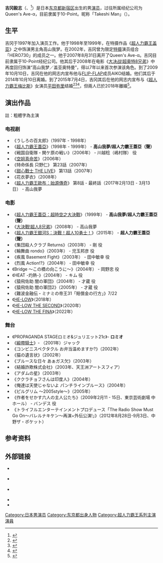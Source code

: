 {{藝人
| 姓名 = 吉冈毅志
| 類型 = 男藝人
| 圖片 = 
| 圖片簡介 = 
| 外文名 = （{{lang|ja|よしおか たけし}}）
| 本名 = 吉岡毅志
| 羅馬拼音 = Takeshi Yoshioka
| 暱稱 = Takeshi Man
| 國籍 = {{JPN}}
| 籍貫 = 
| 出生日期 = {{Birth date and age|1979|3|22}}
| 出生地點 = {{JPN}}[[东京都|东京都]][[新宿区|新宿区]]
| 教育程度 = 
| 逝世日期 = 
| 逝世地點 = 
| 職業 = [[演員|演員]]
| 配偶 = {{marriage|AIKO|2009|2014|reason=divorced}}<br />{{marriage|[[平田弥里|平田弥里]]|2015|2018|reason=divorced}}
| 兒女 = 
| 音樂類型 = 
| 演奏樂器 = 
| 出道作 = 
| 出道日期 = {{start date and age|1994}}
| 代表作 = 超人力霸王蓋亞
| 活躍年代 = 
| 唱片公司 = 
| 經紀公司 =  {{ubl|Queen's Ave-α（1997年–2007年）|10-Point}}
| 網站 = {{official website|http://www.yoshiokatakeshi.com/}}
| 相關團體 =
| 獎項 = 
| IMDb = 
}}
'''吉冈毅志'''（{{lang-ja|よしおか たけし}}、{{bd|1979年|3月22日|catIdx=Yohioka Takeshi}}<ref>{{cite web|url=http://10-point.com/yoshioka_takeshi.html|title=吉岡 毅志|language=ja|publisher=10-Point|accessdate=2016年3月22日|deadurl=yes|archiveurl=https://web.archive.org/web/20160326151236/http://10-point.com/yoshioka_takeshi.html|archivedate=2016年3月26日|df=}}</ref>）是日本[[东京都|东京都]][[新宿区|新宿区]]出生的男[[演员|演员]]，过往所属经纪公司为Queen's Ave-α，目前隶属于10-Point。昵称「Takeshi Man」（{{lang-ja|たけしマン}}）。

==生平==
吉冈于1997年加入演员工作。他于1998年至1999年，在特摄作品《[[超人力霸王盖亚|超人力霸王盖亚]]》之中饰演男主角高山我梦。在2002年，吉冈曾为限定[[特摄|特摄]]演员组合「HERO730」的成员之一。他于2007年8月31日离开了Queen's Ave-α。吉冈目前隶属于10-Point经纪公司。他其后于2008年在电影《[[大决战!超奥特8兄弟|大决战!超奥特8兄弟]]》中再度回归饰演“高山我梦／盖亚奥特曼”，得以7年以来首次参演该角色。到了2009年10月10日，吉冈在他的网志内宣布他与[[FLIP-FLAP|FLIP-FLAP]]成员AIKO结婚。他们其后于2014年10月10日离婚。到了2015年7月4日，吉冈其后在他的网志内宣布与《[[超人力霸王梅比斯|超人力霸王梅比斯]]》女演员[[平田弥里|平田弥里]]结婚<ref>{{cite web|url=http://ameblo.jp/takeshi-yoshioka/entry-12046460357.html|title=ご報告|work=吉冈毅志官方网志|language=ja|publisher=[[Ameba部落格|Ameba部落格]]|accessdate=2016年3月22日|archive-date=2016年3月6日|archive-url=https://web.archive.org/web/20160306000051/http://ameblo.jp/takeshi-yoshioka/entry-12046460357.html|dead-url=no}}</ref><ref>{{cite web|url=http://www.sponichi.co.jp/entertainment/news/2015/07/04/kiji/K20150704010665700.html|title=平田弥里 吉岡毅志と"ウルトラマン婚"「長年の友人関係から...」|language=ja|publisher=Sponichi Annex|date=2015年7月4日|accessdate=2016年3月22日|archive-date=2019年12月8日|archive-url=https://web.archive.org/web/20191208042520/https://www.sponichi.co.jp/entertainment/news/2015/07/04/kiji/K20150704010665700.html|dead-url=no}}</ref><ref>{{cite magazine|title=ウルトラマンガイア[対談]吉岡毅志×高野八誠|work=宇宙船|volume=150|publisher=[[Hobby_Japan|Hobby Japan]]|date=2015年10月1日|page=106–107|isbn=978-4-7986-1099-3}}</ref>，但兩人已於2018年離婚<ref>{{Cite web |url=https://m.gamer.com.tw/forum/C.php?bsn=60073&page=&snA=14695&last= |title=【情報】平田彌里宣佈與吉岡毅志離婚 |access-date=2019-03-06 |archive-date=2020-09-23 |archive-url=https://web.archive.org/web/20200923133650/https://m.gamer.com.tw/forum/C.php?bsn=60073&page=&snA=14695&last= }}</ref>。

==演出作品==
註：粗體字為主演
===电视剧===
*《うしろの百太郎》（1997年 - 1998年）
*《[[超人力霸王蓋亞|超人力霸王蓋亞]]》（1998年 - 1999年） - '''高山我夢/超人力霸王蓋亞（聲）'''
*《戦国自衛隊・関ケ原の戦い》（2006年） - 川越稔（嶋村隊） 役
*《[[空姐真命苦|空姐真命苦]]》（2006年）
*《特命係長 只野仁》 第23話（2007年）
*《[[甜心戰士_THE_LIVE|甜心戰士 THE LIVE]]》 第13話（2007年）
*《花衣夢衣》（2008年）
*《[[超人力霸王Orb#超人力霸王Orb_始源傳奇|超人力霸王歐布：始源傳奇]]》 第8話 - 最終話（2017年2月13日 - 3月13日） - 高山我夢 

===电影===
*《[[超人力霸王蓋亞_超時空之大決戰|超人力霸王蓋亞：超時空之大決戰]]》（1999年） -  '''高山我夢/超人力霸王蓋亞（聲）'''
*《[[大決戰!超奧特8兄弟|大決戰!超人8兄弟]]》（2008年） - 高山我夢 
*《[[超人力霸王銀河S#電影|超人力霸王銀河S：決戰！超人10勇士！]]》（2015年） -  '''超人力霸王蓋亞（聲）'''
*《集団殺人クラブ Returns》（2003年） - 剛 役
*《輪舞曲 rondo》（2003年） - 児玉邦彦 役
*《疾風 Basement Fight》（2003年） - 田中敏幸 役
*《烈風 Action!?》（2004年） - 田中敏幸 役
*《Bridge 〜この橋の向こうに〜》（2004年） - 岡野忠 役
*《HEAT -灼熱-》（2004年） - キム 役
*《猿飛佐助 闇の軍団》（2004年） - 才蔵 役
*《猿飛佐助 闇の軍団2》（2005年） - 才蔵 役
*《難波金融伝・ミナミの帝王31「賠償金の行方」》7/22
*《[[HE-LOW|HE-LOW]]》（2018年）
*《[[HE-LOW|HE-LOW THE SECOND]]》（2020年）
*《[[HE-LOW|HE-LOW THE FINA]]》（2022年）

===舞台===
*《PROPAGANDA STAGEロミオ&ジュリエット21c》- '''ロミオ''' 
*《[[缎带骑士|緞帶騎士]]》- （2001年）ジャック
*《コンビニスペクタクル お弁当温めますか?》（2002年）
*《猫の遺言状》（2002年）
*《ブルースな日々 あぁガス欠》（2003年）
*《結婚詐欺株式会社》（2003年、天王洲アートスフィア）
*《アダムの星》（2003年）
*《ククラチョフさんは印度人》（2004年）
*《俺達は天使じゃないよ パンチラインブルース》（2004年）
*《ピルグリム 〜2005style〜》（2005年）
*《作者をせかす六人の主人公たち》（2009年2月11 - 15日、東京芸術劇場 中ホール） - バンデス 役
*《トライフルエンターテインメントプロデュース「The Radio Show Must Go On〜バレルナキケン〜再演+外伝公演!」》（2012年8月28日-9月3日、中野ザ・ポケット）

==参考资料==
{{reflist}}

==外部链接==
*{{official website|http://www.yoshiokatakeshi.com/}} {{ja icon}}
*{{official website|http://10-point.com/yoshioka_takeshi.html|官方个人资料}} {{ja icon}}
*{{official blog|http://ameblo.jp/takeshi-yoshioka/}} {{ja icon}}
*{{Twitter|takeshiyoshioka}}
*{{Facebook|takeshi.yoshioka.75}}

{{先代次代|平成[[超人力霸王系列|超人力霸王系列]]<br />历届演出者|'''吉冈毅志'''（第3代）<br />（1998年、『[[超人力霸王蓋亞|蓋亞]]』）|[[鶴野剛士|鶴野剛士]]（第2代）<br />（1996年、『[[超人力霸王帝納|帝納]]』）|[[杉浦太陽|杉浦太陽]]（第4代）<br />（2001年、『[[超人力霸王高斯|高斯]]』）}}

{{超人力霸王系列主演演員}}

{{DEFAULTSORT:Yoshioka, Takeshi}}
[[Category:日本男演员|Category:日本男演员]]
[[Category:东京都出身人物|Category:东京都出身人物]]
[[Category:超人力霸王系列主演演員|Category:超人力霸王系列主演演員]]